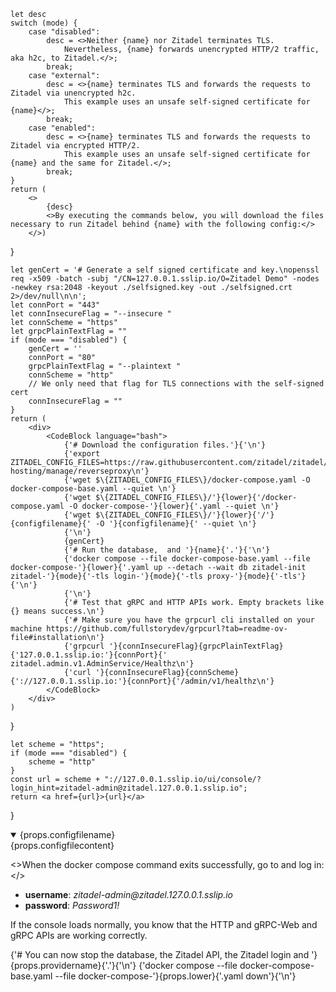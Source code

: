 
    let desc
    switch (mode) {
        case "disabled":
            desc = <>Neither {name} nor Zitadel terminates TLS.
                Nevertheless, {name} forwards unencrypted HTTP/2 traffic, aka h2c, to Zitadel.</>;
            break;
        case "external":
            desc = <>{name} terminates TLS and forwards the requests to Zitadel via unencrypted h2c.
                This example uses an unsafe self-signed certificate for {name}</>;
            break;
        case "enabled":
            desc = <>{name} terminates TLS and forwards the requests to Zitadel via encrypted HTTP/2.
                This example uses an unsafe self-signed certificate for {name} and the same for Zitadel.</>;
            break;
    }
    return (
        <>
            {desc}
            <>By executing the commands below, you will download the files necessary to run Zitadel behind {name} with the following config:</>
        </>)
}

    let genCert = '# Generate a self signed certificate and key.\nopenssl req -x509 -batch -subj "/CN=127.0.0.1.sslip.io/O=Zitadel Demo" -nodes -newkey rsa:2048 -keyout ./selfsigned.key -out ./selfsigned.crt 2>/dev/null\n\n';
    let connPort = "443"
    let connInsecureFlag = "--insecure "
    let connScheme = "https"
    let grpcPlainTextFlag = ""
    if (mode === "disabled") {
        genCert = ''
        connPort = "80"
        grpcPlainTextFlag = "--plaintext "
        connScheme = "http"
        // We only need that flag for TLS connections with the self-signed cert
        connInsecureFlag = ""
    }
    return (
        <div>
            <CodeBlock language="bash">
                {'# Download the configuration files.'}{'\n'}
                {'export ZITADEL_CONFIG_FILES=https://raw.githubusercontent.com/zitadel/zitadel/main/docs/docs/self-hosting/manage/reverseproxy\n'}
                {'wget $\{ZITADEL_CONFIG_FILES\}/docker-compose.yaml -O docker-compose-base.yaml --quiet \n'}
                {'wget $\{ZITADEL_CONFIG_FILES\}/'}{lower}{'/docker-compose.yaml -O docker-compose-'}{lower}{'.yaml --quiet \n'}
                {'wget $\{ZITADEL_CONFIG_FILES\}/'}{lower}{'/'}{configfilename}{' -O '}{configfilename}{' --quiet \n'}
                {'\n'}
                {genCert}
                {'# Run the database,  and '}{name}{'.'}{'\n'}
                {'docker compose --file docker-compose-base.yaml --file docker-compose-'}{lower}{'.yaml up --detach --wait db zitadel-init zitadel-'}{mode}{'-tls login-'}{mode}{'-tls proxy-'}{mode}{'-tls'}{'\n'}
                {'\n'}
                {'# Test that gRPC and HTTP APIs work. Empty brackets like {} means success.\n'}
                {'# Make sure you have the grpcurl cli installed on your machine https://github.com/fullstorydev/grpcurl?tab=readme-ov-file#installation\n'}
                {'grpcurl '}{connInsecureFlag}{grpcPlainTextFlag}{'127.0.0.1.sslip.io:'}{connPort}{' zitadel.admin.v1.AdminService/Healthz\n'}
                {'curl '}{connInsecureFlag}{connScheme}{'://127.0.0.1.sslip.io:'}{connPort}{'/admin/v1/healthz\n'}
            </CodeBlock>
        </div>
    )
}

    let scheme = "https";
    if (mode === "disabled") {
        scheme = "http"
    }
    const url = scheme + "://127.0.0.1.sslip.io/ui/console/?login_hint=zitadel-admin@zitadel.127.0.0.1.sslip.io";
    return <a href={url}>{url}</a>
}

<Description mode={props.mode} name={props.providername} link={props.link}/>

<details open>
    <summary>{props.configfilename}</summary>
    <CodeBlock>{props.configfilecontent}</CodeBlock>
</details>

<Commands mode={props.mode} name={props.providername} lower={props.lower} configfilename={props.configfilename}/>

<>When the docker compose command exits successfully, go to <LoginURL mode={props.mode}/> and log in:</>

- **username**: *zitadel-admin@<span></span>zitadel.127.0.0.1.sslip.io*
- **password**: *Password1!*

If the console loads normally, you know that the HTTP and gRPC-Web and gRPC APIs are working correctly.

<CodeBlock language="bash">
    {'# You can now stop the database, the Zitadel API, the Zitadel login and '}{props.providername}{'.'}{'\n'}
    {'docker compose --file docker-compose-base.yaml --file docker-compose-'}{props.lower}{'.yaml down'}{'\n'}
</CodeBlock>
